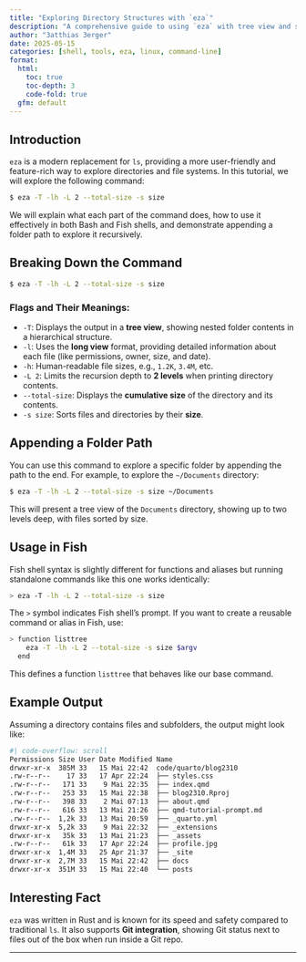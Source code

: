 ```yaml
---
title: "Exploring Directory Structures with `eza`"
description: "A comprehensive guide to using `eza` with tree view and size sorting."
author: "3atthias 3erger"
date: 2025-05-15
categories: [shell, tools, eza, linux, command-line]
format:
  html:
    toc: true
    toc-depth: 3
    code-fold: true
  gfm: default
---
```


## Introduction

`eza` is a modern replacement for `ls`, providing a more user-friendly and feature-rich way to explore directories and file systems. In this tutorial, we will explore the following command:

```.bash
$ eza -T -lh -L 2 --total-size -s size
```

We will explain what each part of the command does, how to use it effectively in both Bash and Fish shells, and demonstrate appending a folder path to explore it recursively.

## Breaking Down the Command

```.bash
$ eza -T -lh -L 2 --total-size -s size
```

### Flags and Their Meanings:

* `-T`: Displays the output in a **tree view**, showing nested folder contents in a hierarchical structure.
* `-l`: Uses the **long view** format, providing detailed information about each file (like permissions, owner, size, and date).
* `-h`: Human-readable file sizes, e.g., `1.2K`, `3.4M`, etc.
* `-L 2`: Limits the recursion depth to **2 levels** when printing directory contents.
* `--total-size`: Displays the **cumulative size** of the directory and its contents.
* `-s size`: Sorts files and directories by their **size**.

## Appending a Folder Path

You can use this command to explore a specific folder by appending the path to the end. For example, to explore the `~/Documents` directory:

```.bash
$ eza -T -lh -L 2 --total-size -s size ~/Documents
```

This will present a tree view of the `Documents` directory, showing up to two levels deep, with files sorted by size.

## Usage in Fish

Fish shell syntax is slightly different for functions and aliases but running standalone commands like this one works identically:

```.bash
> eza -T -lh -L 2 --total-size -s size
```

The `>` symbol indicates Fish shell's prompt. If you want to create a reusable command or alias in Fish, use:

```.bash
> function listtree
    eza -T -lh -L 2 --total-size -s size $argv
  end
```

This defines a function `listtree` that behaves like our base command.

## Example Output

Assuming a directory contains files and subfolders, the output might look like:

```.bash
#| code-overflow: scroll
Permissions Size User Date Modified Name
drwxr-xr-x  385M 33   15 Mai 22:42  code/quarto/blog2310
.rw-r--r--    17 33   17 Apr 22:24  ├── styles.css
.rw-r--r--   171 33    9 Mai 22:35  ├── index.qmd
.rw-r--r--   253 33   15 Mai 22:38  ├── blog2310.Rproj
.rw-r--r--   398 33    2 Mai 07:13  ├── about.qmd
.rw-r--r--   616 33   13 Mai 21:26  ├── qmd-tutorial-prompt.md
.rw-r--r--  1,2k 33   13 Mai 20:59  ├── _quarto.yml
drwxr-xr-x  5,2k 33    9 Mai 22:32  ├── _extensions
drwxr-xr-x   35k 33   13 Mai 21:23  ├── _assets
.rw-r--r--   61k 33   17 Apr 22:24  ├── profile.jpg
drwxr-xr-x  1,4M 33   25 Apr 21:37  ├── _site
drwxr-xr-x  2,7M 33   15 Mai 22:42  ├── docs
drwxr-xr-x  351M 33   15 Mai 22:40  └── posts
```

## Interesting Fact

`eza` was written in Rust and is known for its speed and safety compared to traditional `ls`. It also supports **Git integration**, showing Git status next to files out of the box when run inside a Git repo.

---
